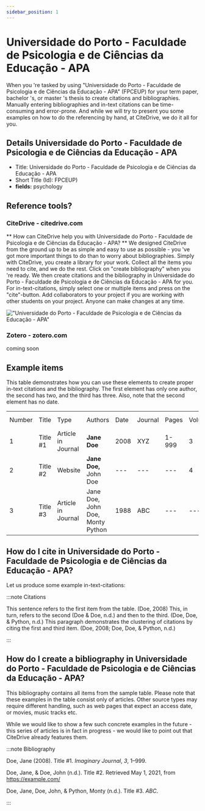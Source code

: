 ```yaml
---
sidebar_position: 1
---
```


# Universidade do Porto - Faculdade de Psicologia e de Ciências da Educação - APA

When you 're tasked by using "Universidade do Porto - Faculdade de Psicologia e de Ciências da Educação - APA" (FPCEUP) for your term paper, bachelor 's, or master 's thesis to create citations and bibliographies.
Manually entering bibliographies and in-text citations can be time-consuming and error-prone. And while we will try to present you some examples on how to do the referencing by hand, at CiteDrive, we do it all for you.

## Details  Universidade do Porto - Faculdade de Psicologia e de Ciências da Educação - APA
* Title: Universidade do Porto - Faculdade de Psicologia e de Ciências da Educação - APA
* Short Title (Id): FPCEUP)
* **fields:** psychology

## Reference tools?
### CiteDrive - citedrive.com
** How can CiteDrive help you with Universidade do Porto - Faculdade de Psicologia e de Ciências da Educação - APA? **
We designed CiteDrive from the ground up to be as simple and easy to use as possible - you 've got more important things to do than to worry about bibliographies. Simply with CiteDrive, you create a library for your work. Collect all the items you need to cite, and we do the rest. Click on "create bibliography" when you 're ready. We then create citations and the bibliography in Universidade do Porto - Faculdade de Psicologia e de Ciências da Educação - APA for you. For in-text-citations, simply select one or multiple items and press on the "cite"-button. Add collaborators to your project if you are working with other students on your project. Anyone can make changes at any time.


!["Universidade do Porto - Faculdade de Psicologia e de Ciências da Educação - APA"](images/universidade-do-porto--faculdade-de-psicologia-e-de-ciencias-da-educacao--apa.svg "Choose Universidade do Porto - Faculdade de Psicologia e de Ciências da Educação - APA in the CiteDrive App")

### Zotero - zotero.com

coming soon

## Example items

This table demonstrates how you can use these elements to create proper in-text citations and the bibliography. The first element has only one author, the second has two, and the third has three. Also, note that the second element has no date.


<table>
  <tr>
   <td>Number
   </td>
   <td>Title
   </td>
   <td>Type
   </td>
   <td>Authors
   </td>
   <td>Date
   </td>
   <td>Journal
   </td>
   <td>Pages
   </td>
   <td>Volume
   </td>
   <td>Issue
   </td>
   <td>Access Date
   </td>
  </tr>
  <tr>
   <td>1
   </td>
   <td>Title #1
   </td>
   <td>Article in Journal
   </td>
   <td><strong>Jane Doe</strong>
   </td>
   <td>2008
   </td>
   <td>XYZ
   </td>
   <td>1-999
   </td>
   <td>3
   </td>
   <td>2
   </td>
   <td>--
   </td>
  </tr>
  <tr>
   <td>
2
   </td>
   <td>Title #2
   </td>
   <td>Website
   </td>
   <td><strong>Jane Doe, </strong>John Doe
   </td>
   <td>---
   </td>
   <td>---
   </td>
   <td>---
   </td>
   <td>4
   </td>
   <td>---
   </td>
   <td>2020-05-01
   </td>
  </tr>
  <tr>
   <td>3
   </td>
   <td>Title #3
   </td>
   <td>Article in Journal
   </td>
   <td>Jane Doe, John Doe, Monty Python
   </td>
   <td>1988
   </td>
   <td>ABC
   </td>
   <td>---
   </td>
   <td>---
   </td>
   <td>16
   </td>
   <td>---
   </td>
  </tr>
</table>



## How do I cite in  Universidade do Porto - Faculdade de Psicologia e de Ciências da Educação - APA?

Let us produce some example in-text-citations:

:::note Citations


This sentence refers to the first item from the table. (Doe, 2008) This, in turn, refers to the second (Doe &amp; Doe, n.d.)
and then to the third.  (Doe, Doe, &amp; Python, n.d.)
This paragraph demonstrates the clustering of citations by citing the first and third item. (Doe, 2008; Doe, Doe, &amp; Python, n.d.)

:::

## How do I create a bibliography in Universidade do Porto - Faculdade de Psicologia e de Ciências da Educação - APA?

This bibliography contains all items from the sample table. Please note that these examples in the table consist only of articles. Other source types may require different handling, such as web pages that expect an access date, or movies, music tracks etc.

While we would like to show a few such concrete examples in the future - this series of articles is in fact in progress - we would like to point out that CiteDrive already features them.

:::note Bibliography

Doe, Jane  (2008). Title #1. <i>Imaginary Journal</i>, <i>3</i>, 1–999.

Doe, Jane, &amp; Doe, John   (n.d.). Title #2. Retrieved May 1, 2021, from https://example.com/

Doe, Jane, Doe, John, &amp; Python, Monty  (n.d.). Title #3. <i>ABC</i>.



:::


        